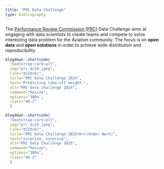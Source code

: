 ```yaml
---
title: "PRC Data Challenge"
type: bibliography
---
```


The [Performance Review Commission (PRC)](/about/prc) Data Challenge aims at engaging with
data scientists to create teams and compete to solve interesting data problem
for the Aviation community.
The focus is on **open data** and **open solutions** in order to achieve wide
distribution and reproducibility.


::: {class="container"}
:::: {class="row"}
::::: {class="card-deck"}

```r
blogdown::shortcode(
  "bootstrap-card-alt",
  img="prc_dc24.jpeg",
  link="dc2024/",
  title="PRC Data Challenge 2024",
  text="Predicting take-off weight.", 
  alt="PRC Data Challenge 2024", 
  command="Resize", 
  options="300x", 
  class="mb-2"
  )
```

```r
blogdown::shortcode(
  "bootstrap-card-alt",
  img="prc_dc25.jpeg",
  link="dc2024/",
  title="PRC Data Challenge 2025<br>(Under Work)",
  text="surprise, surprise", 
  alt="PRC Data Challenge 2025", 
  command="Resize", 
  options="300x", 
  class="mb-2"
  )
```


:::::
::::
:::
